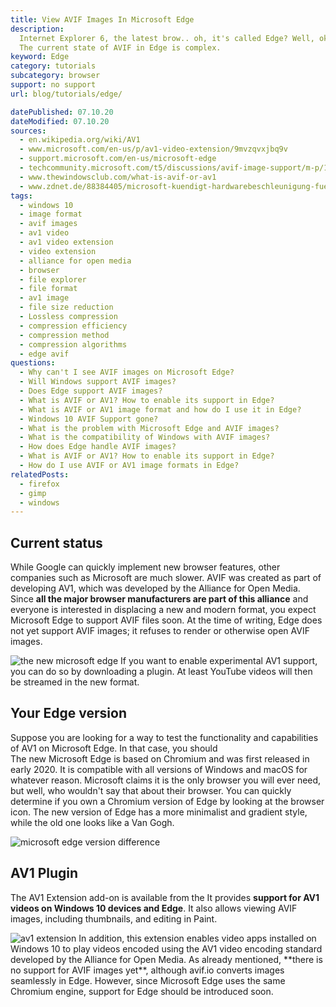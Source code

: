 ```yaml
---
title: View AVIF Images In Microsoft Edge
description:
  Internet Explorer 6, the latest brow.. oh, it's called Edge? Well, okay.
  The current state of AVIF in Edge is complex.
keyword: Edge
category: tutorials
subcategory: browser
support: no support
url: blog/tutorials/edge/

datePublished: 07.10.20
dateModified: 07.10.20
sources:
  - en.wikipedia.org/wiki/AV1
  - www.microsoft.com/en-us/p/av1-video-extension/9mvzqvxjbq9v
  - support.microsoft.com/en-us/microsoft-edge
  - techcommunity.microsoft.com/t5/discussions/avif-image-support/m-p/1802087
  - www.thewindowsclub.com/what-is-avif-or-av1
  - www.zdnet.de/88384405/microsoft-kuendigt-hardwarebeschleunigung-fuer-av1-an
tags:
  - windows 10
  - image format
  - avif images
  - av1 video
  - av1 video extension
  - video extension
  - alliance for open media
  - browser
  - file explorer
  - file format
  - av1 image
  - file size reduction
  - Lossless compression
  - compression efficiency
  - compression method
  - compression algorithms
  - edge avif
questions:
  - Why can't I see AVIF images on Microsoft Edge?
  - Will Windows support AVIF images?
  - Does Edge support AVIF images?
  - What is AVIF or AV1? How to enable its support in Edge?
  - What is AVIF or AV1 image format and how do I use it in Edge?
  - Windows 10 AVIF Support gone?
  - What is the problem with Microsoft Edge and AVIF images?
  - What is the compatibility of Windows with AVIF images?
  - How does Edge handle AVIF images?
  - What is AVIF or AV1? How to enable its support in Edge?
  - How do I use AVIF or AV1 image formats in Edge?
relatedPosts:
  - firefox
  - gimp
  - windows
---
```


## Current status

While Google can quickly implement new browser features, other companies such as Microsoft are much slower. AVIF was created as part of developing AV1, which was developed by the Alliance for Open Media. Since **all the major browser manufacturers are part of this alliance** and everyone is interested in displacing a new and modern format, you expect Microsoft Edge to support AVIF files soon. At the time of writing, Edge does not yet support AVIF images; it refuses to render or otherwise open AVIF images.

<Image url="edge-new" alt="the new microsoft edge" />
If you want to enable experimental AV1 support, you can do so by downloading a plugin.
At least YouTube videos will then be streamed in the new format.

## Your Edge version

Suppose you are looking for a way to test the functionality and capabilities of AV1 on Microsoft Edge. In that case, you should <Link href="www.microsoft.com/en-us/edge" text="download the latest version of the browser." />  
The new Microsoft Edge is based on Chromium and was first released in early 2020\. It is compatible with all versions of Windows and macOS for whatever reason. Microsoft claims it is the only browser you will ever need, but well, who wouldn't say that about their browser. You can quickly determine if you own a Chromium version of Edge by looking at the browser icon. The new version of Edge has a more minimalist and gradient style, while the old one looks like a Van Gogh.

<Image url="edge-or-edge" alt="microsoft edge version difference" />

## AV1 Plugin

The AV1 Extension add-on is available from the <Link href="www.microsoft.com/en-us/p/av1-video-extension/9mvzqvxjbq9v" text="Microsoft Store." /> It provides **support for AV1 videos on Windows 10 devices and Edge**. It also allows viewing AVIF images, including thumbnails, and editing in Paint.

<Image url="edge-av1" alt="av1 extension" />
In addition, this extension enables video apps installed on Windows 10 to play videos
encoded using the AV1 video encoding standard developed by the Alliance for Open
Media. As already mentioned, **there is no support for AVIF images yet**, although
avif.io converts images seamlessly in Edge. However, since Microsoft Edge uses the
same Chromium engine, support for Edge should be introduced soon.
